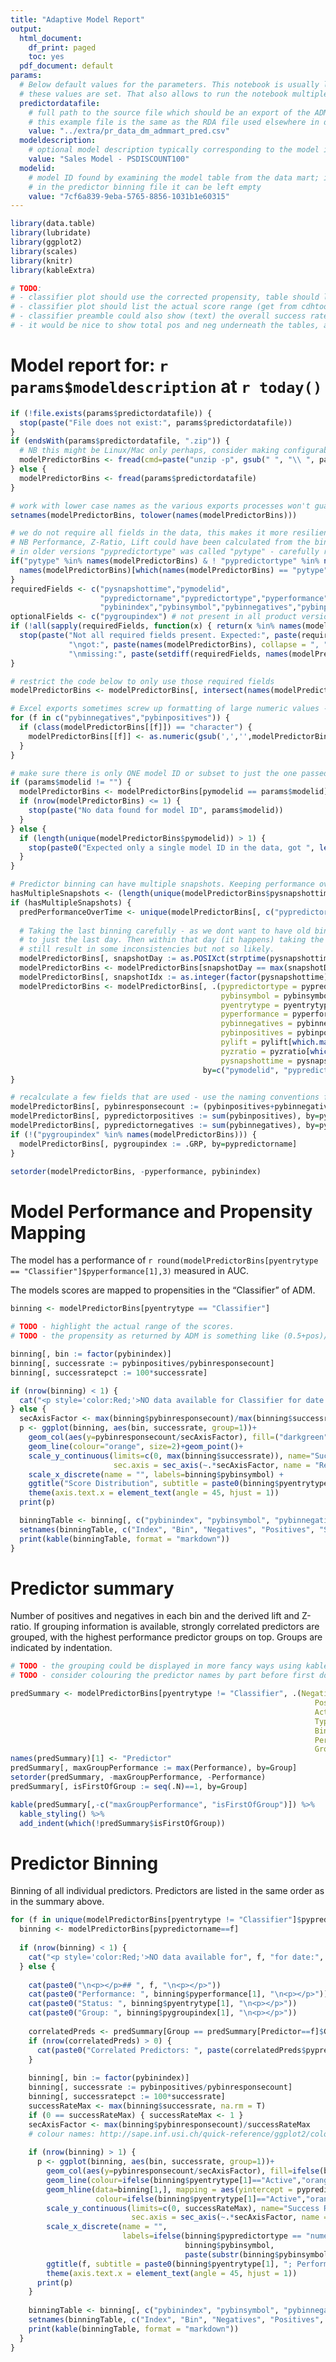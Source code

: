 ```yaml
---
title: "Adaptive Model Report"
output:
  html_document:
    df_print: paged
    toc: yes
  pdf_document: default
params:
  # Below default values for the parameters. This notebook is usually launched from a (bash)script in which
  # these values are set. That also allows to run the notebook multiple times for different values.
  predictordatafile:
    # full path to the source file which should be an export of the ADM predictor binning table
    # this example file is the same as the RDA file used elsewhere in demos of CDH tools
    value: "../extra/pr_data_dm_admmart_pred.csv"
  modeldescription:
    # optional model description typically corresponding to the model info of the indicated model
    value: "Sales Model - PSDISCOUNT100"
  modelid:
    # model ID found by examining the model table from the data mart; if there is just one model
    # in the predictor binning file it can be left empty
    value: "7cf6a839-9eba-5765-8856-1031b1e60315"
---
```


```r
library(data.table)
library(lubridate)
library(ggplot2)
library(scales)
library(knitr)
library(kableExtra)

# TODO: 
# - classifier plot should use the corrected propensity, table should list both
# - classifier plot should list the actual score range (get from cdhtools)
# - classifier preamble could also show (text) the overall success rate (now success rate is ok maybe, or base propensity)
# - it would be nice to show total pos and neg underneath the tables, and overall success rate
```

# Model report for: `r params$modeldescription` at `r today()`

```r
if (!file.exists(params$predictordatafile)) {
  stop(paste("File does not exist:", params$predictordatafile))
}
if (endsWith(params$predictordatafile, ".zip")) {
  # NB this might be Linux/Mac only perhaps, consider making configurable
  modelPredictorBins <- fread(cmd=paste("unzip -p", gsub(" ", "\\ ", params$predictordatafile, fixed = T))) 
} else {
  modelPredictorBins <- fread(params$predictordatafile)
}

# work with lower case names as the various exports processes won't guarantee that case is kept
setnames(modelPredictorBins, tolower(names(modelPredictorBins)))

# we do not require all fields in the data, this makes it more resilient to product version changes
# NB Performance, Z-Ratio, Lift could have been calculated from the bins but not doing so guarantees consistency with the product reports
# in older versions "pypredictortype" was called "pytype" - carefully rename
if("pytype" %in% names(modelPredictorBins) & ! "pypredictortype" %in% names(modelPredictorBins)) {
  names(modelPredictorBins)[which(names(modelPredictorBins) == "pytype")] <- "pypredictortype"
}
requiredFields <- c("pysnapshottime","pymodelid",
                    "pypredictorname","pypredictortype","pyperformance",
                    "pybinindex","pybinsymbol","pybinnegatives","pybinpositives","pyentrytype","pyzratio","pylift")
optionalFields <- c("pygroupindex") # not present in all product versions
if (!all(sapply(requiredFields, function(x) { return(x %in% names(modelPredictorBins)) }))) {
  stop(paste("Not all required fields present. Expected:", paste(requiredFields, collapse = ", "), 
             "\ngot:", paste(names(modelPredictorBins), collapse = ", "),
             "\nmissing:", paste(setdiff(requiredFields, names(modelPredictorBins)) , collapse = ", ")))
}

# restrict the code below to only use those required fields
modelPredictorBins <- modelPredictorBins[, intersect(names(modelPredictorBins), c(requiredFields, optionalFields)), with=F]

# Excel exports sometimes screw up formatting of large numeric values - drop the comma used as thousands separators
for (f in c("pybinnegatives","pybinpositives")) {
  if (class(modelPredictorBins[[f]]) == "character") {
    modelPredictorBins[[f]] <- as.numeric(gsub(',','',modelPredictorBins[[f]],fixed=T))
  }
}

# make sure there is only ONE model ID or subset to just the one passed in
if (params$modelid != "") {
  modelPredictorBins <- modelPredictorBins[pymodelid == params$modelid]
  if (nrow(modelPredictorBins) <= 1) {
    stop(paste("No data found for model ID", params$modelid))
  }
} else {
  if (length(unique(modelPredictorBins$pymodelid)) > 1) {
    stop(paste0("Expected only a single model ID in the data, got ", length(unique(modelPredictorBins$pymodelid)), ". Pass in a model ID or split the file."))
  }
}

# Predictor binning can have multiple snapshots. Keeping performance over time but only the last binning.
hasMultipleSnapshots <- (length(unique(modelPredictorBins$pysnapshottime)) > 1)
if (hasMultipleSnapshots) {
  predPerformanceOverTime <- unique(modelPredictorBins[, c("pypredictorname", "pyperformance", "pysnapshottime"), with=F])  
  
  # Taking the last binning carefully - as we dont want to have old bins creep in. First subsetting
  # to just the last day. Then within that day (it happens) taking the latest per bin. This could 
  # still result in some inconsistencies but not so likely.
  modelPredictorBins[, snapshotDay := as.POSIXct(strptime(pysnapshottime, format="%Y-%m-%d"))] # I hope this format is universal and not due to export tools. No need for floor_date this wasy.
  modelPredictorBins <- modelPredictorBins[snapshotDay == max(snapshotDay)]
  modelPredictorBins[, snapshotIdx := as.integer(factor(pysnapshottime)) ]
  modelPredictorBins <- modelPredictorBins[, .(pypredictortype = pypredictortype[which.max(snapshotIdx)],
                                               pybinsymbol = pybinsymbol[which.max(snapshotIdx)],
                                               pyentrytype = pyentrytype[which.max(snapshotIdx)],
                                               pyperformance = pyperformance[which.max(snapshotIdx)],
                                               pybinnegatives = pybinnegatives[which.max(snapshotIdx)],
                                               pybinpositives = pybinpositives[which.max(snapshotIdx)],
                                               pylift = pylift[which.max(snapshotIdx)],
                                               pyzratio = pyzratio[which.max(snapshotIdx)],
                                               pysnapshottime = pysnapshottime[which.max(snapshotIdx)]), 
                                           by=c("pymodelid", "pypredictorname", "pybinindex")]
}

# recalculate a few fields that are used - use the naming conventions from the data mart
modelPredictorBins[, pybinresponsecount := (pybinpositives+pybinnegatives)]
modelPredictorBins[, pypredictorpositives := sum(pybinpositives), by=pypredictorname]
modelPredictorBins[, pypredictornegatives := sum(pybinnegatives), by=pypredictorname]
if (!("pygroupindex" %in% names(modelPredictorBins))) {
  modelPredictorBins[, pygroupindex := .GRP, by=pypredictorname]
}

setorder(modelPredictorBins, -pyperformance, pybinindex)
```

# Model Performance and Propensity Mapping

The model has a performance of `r round(modelPredictorBins[pyentrytype == "Classifier"]$pyperformance[1],3)` measured in AUC.

The models scores are mapped to propensities in the "Classifier" of ADM.

```r
binning <- modelPredictorBins[pyentrytype == "Classifier"]

# TODO - highlight the actual range of the scores.
# TODO - the propensity as returned by ADM is something like (0.5+pos)/(1+pos+neg). List both.

binning[, bin := factor(pybinindex)]
binning[, successrate := pybinpositives/pybinresponsecount]
binning[, successratepct := 100*successrate]

if (nrow(binning) < 1) {
  cat("<p style='color:Red;'>NO data available for Classifier for date:", max(modelPredictorBins$pysnapshottime), "</p>", fill=T)
} else {
  secAxisFactor <- max(binning$pybinresponsecount)/max(binning$successrate, na.rm = T)
  p <- ggplot(binning, aes(bin, successrate, group=1))+
    geom_col(aes(y=pybinresponsecount/secAxisFactor), fill=("darkgreen"))+
    geom_line(colour="orange", size=2)+geom_point()+
    scale_y_continuous(limits=c(0, max(binning$successrate)), name="Success Rate", labels=percent,
                       sec.axis = sec_axis(~.*secAxisFactor, name = "Responses"))+
    scale_x_discrete(name = "", labels=binning$pybinsymbol) +
    ggtitle("Score Distribution", subtitle = paste0(binning$pyentrytype[1], "; Performance=", binning$pyperformance[1]))+
    theme(axis.text.x = element_text(angle = 45, hjust = 1))
  print(p)

  binningTable <- binning[, c("pybinindex", "pybinsymbol", "pybinnegatives", "pybinpositives", "successratepct", "pyzratio", "pylift"), with=F]
  setnames(binningTable, c("Index", "Bin", "Negatives", "Positives", "Success Rate (%)", "Z-Ratio", "Lift"))
  print(kable(binningTable, format = "markdown"))
}
```

# Predictor summary

Number of positives and negatives in each bin and the derived lift and Z-ratio. If grouping information is available, strongly correlated predictors are grouped, with the highest performance predictor groups on top. Groups are indicated by indentation.

```r

# TODO - the grouping could be displayed in more fancy ways using kableExtra options for grouping
# TODO - consider colouring the predictor names by part before first dot ; unless there are > 10 of those

predSummary <- modelPredictorBins[pyentrytype != "Classifier", .(Negatives = sum(pybinnegatives),
                                                                    Positives = sum(pybinpositives),
                                                                    Active = pyentrytype[1],
                                                                    Type = pypredictortype[1],
                                                                    Bins = .N,
                                                                    Performance = pyperformance[1],
                                                                    Group = pygroupindex[1]), by=pypredictorname]
names(predSummary)[1] <- "Predictor"
predSummary[, maxGroupPerformance := max(Performance), by=Group]
setorder(predSummary, -maxGroupPerformance, -Performance)
predSummary[, isFirstOfGroup := seq(.N)==1, by=Group]

kable(predSummary[,-c("maxGroupPerformance", "isFirstOfGroup")]) %>%
  kable_styling() %>%
  add_indent(which(!predSummary$isFirstOfGroup))
```

# Predictor Binning

Binning of all individual predictors. Predictors are listed in the same order as in the summary above.

```r
for (f in unique(modelPredictorBins[pyentrytype != "Classifier"]$pypredictorname)) {
  binning <- modelPredictorBins[pypredictorname==f]
  
  if (nrow(binning) < 1) {
    cat("<p style='color:Red;'>NO data available for", f, "for date:", max(modelPredictorBins$pysnapshottime), "</p>", fill=T)
  } else {
  
    cat(paste0("\n<p></p>## ", f, "\n<p></p>"))
    cat(paste0("Performance: ", binning$pyperformance[1], "\n<p></p>"))
    cat(paste0("Status: ", binning$pyentrytype[1], "\n<p></p>"))
    cat(paste0("Group: ", binning$pygroupindex[1], "\n<p></p>"))
    
    correlatedPreds <- predSummary[Group == predSummary[Predictor==f]$Group & Predictor != f]
    if (nrow(correlatedPreds) > 0) { 
      cat(paste0("Correlated Predictors: ", paste(correlatedPreds$pypredictorname, collapse = ", "), "\n<p></p>"))
    }
    
    binning[, bin := factor(pybinindex)]
    binning[, successrate := pybinpositives/pybinresponsecount]
    binning[, successratepct := 100*successrate]
    successRateMax <- max(binning$successrate, na.rm = T)
    if (0 == successRateMax) { successRateMax <- 1 }
    secAxisFactor <- max(binning$pybinresponsecount)/successRateMax
    # colour names: http://sape.inf.usi.ch/quick-reference/ggplot2/colour
    
    if (nrow(binning) > 1) {
      p <- ggplot(binning, aes(bin, successrate, group=1))+
        geom_col(aes(y=pybinresponsecount/secAxisFactor), fill=ifelse(binning$pyentrytype[1]=="Active","steelblue3",muted("steelblue3")))+
        geom_line(colour=ifelse(binning$pyentrytype[1]=="Active","orange",muted("orange")), size=2)+geom_point()+
        geom_hline(data=binning[1,], mapping = aes(yintercept = pypredictorpositives/(pypredictorpositives+pypredictornegatives)),
                   colour=ifelse(binning$pyentrytype[1]=="Active","orange",muted("orange")), linetype="dashed") +
        scale_y_continuous(limits=c(0, successRateMax), name="Success Rate", labels=percent,
                           sec.axis = sec_axis(~.*secAxisFactor, name = "Responses"))+
        scale_x_discrete(name = "", 
                         labels=ifelse(binning$pypredictortype == "numeric" | nchar(binning$pybinsymbol) <= 25, 
                                       binning$pybinsymbol, 
                                       paste(substr(binning$pybinsymbol, 1, 25), "..."))) +
        ggtitle(f, subtitle = paste0(binning$pyentrytype[1], "; Performance=", binning$pyperformance[1]))+
        theme(axis.text.x = element_text(angle = 45, hjust = 1))
      print(p)
    }  
    
    binningTable <- binning[, c("pybinindex", "pybinsymbol", "pybinnegatives", "pybinpositives", "successratepct", "pyzratio", "pylift"), with=F]
    setnames(binningTable, c("Index", "Bin", "Negatives", "Positives", "Success Rate (%)", "Z-Ratio", "Lift"))
    print(kable(binningTable, format = "markdown"))
  }
}
```

